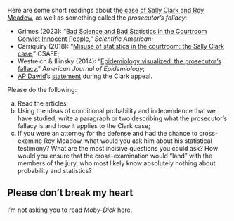 Here are some short readings about [the case of Sally Clark and Roy Meadow](https://sta240-f25.github.io/slides/2025-08-25-welcome.html#/sally-clark-1964---2007), as well as something called the *prosecutor's fallacy*:

- Grimes (2023): "[Bad Science and Bad Statistics in the Courtroom Convict Innocent People](https://www.scientificamerican.com/article/bad-science-and-bad-statistics-in-the-courtroom-convict-innocent-people/?utm_source=chatgpt.com)," *Scientific American*;
- Carriquiry (2018): "[Misuse of statistics in the courtroom: the Sally Clark case](https://forensicstats.org/blog/2018/02/16/misuse-statistics-courtroom-sally-clark-case/?utm_source=chatgpt.com)," CSAFE;
- Westreich & Iliinsky (2014): "[Epidemiology visualized: the prosecutor's fallacy](https://sta240-f25.github.io/readings/westreich-iliinsky-2014-aje.pdf)," *American Journal of Epidemiology*;
- [AP Dawid](https://en.wikipedia.org/wiki/Philip_Dawid)'s [statement](https://sta240-f25.github.io/readings/dawid-clark-statement.pdf) during the Clark appeal.

Please do the following:

a. Read the articles;
b. Using the ideas of conditional probability and independence that we have studied, write a paragraph or two describing what the prosecutor's fallacy is and how it applies to the Clark case;
c. If you were an attorney for the defense and had the chance to cross-examine Roy Meadow, what would you ask him about his statistical testimony? What are the most incisive questions you could ask? How would you ensure that the cross-examination would "land" with the members of the jury, who most likely know absolutely nothing about probability and statistics?

::: callout-warning
## Please don't break my heart

I'm not asking you to read *Moby-Dick* here.
:::



